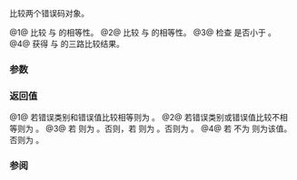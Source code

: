 {{cpp/title|1=operator==,!=,&lt;,&lt;=&gt;{{small|(std::error_code)}}}}
{{cpp/error/error_code/navbar}}
{{dcl begin}}
{{dcl header|system_error}}
{{dcl|num=1|since=c++11|1=
bool operator==( const std::error_code&amp; lhs,
                 const std::error_code&amp; rhs ) noexcept;
}}
{{dcl|num=2|since=c++11|until=c++20|1=
bool operator!=( const std::error_code&amp; lhs,
                 const std::error_code&amp; rhs ) noexcept;
}}
{{dcl|num=3|since=c++11|until=c++20|1=
bool operator&lt;( const std::error_code&amp; lhs,
                const std::error_code&amp; rhs ) noexcept;
}}
{{dcl|num=4|since=c++20|1=
std::strong_ordering operator&lt;=&gt;( const std::error_code&amp; lhs,
                                  const std::error_code&amp; rhs ) noexcept;
}}
{{dcl end}}

比较两个错误码对象。

@1@ 比较 {{c|lhs}} 与 {{c|rhs}} 的相等性。
@2@ 比较 {{c|lhs}} 与 {{c|rhs}} 的相等性。
@3@ 检查 {{c|lhs}} 是否小于 {{c|rhs}}。 
@4@ 获得 {{c|lhs}} 与 {{c|rhs}} 的三路比较结果。

{{rrev | since=c++20 |
{{cpp/note synthesized compare}}
}}

===参数===
{{par begin}}
{{par | lhs, rhs | 要比较的错误码}}
{{par end}}

===返回值===
@1@ 若错误类别和错误值比较相等则为 {{c|true}}。
@2@ 若错误类别或错误值比较不相等则为 {{c|true}}。
@3@ 若 {{c|lhs.category() &lt; rhs.category()}} 则为 {{c|true}}。否则，若 {{c|1=lhs.category() == rhs.category() &amp;&amp; lhs.value() &lt; rhs.value()}} 则为 {{c|true}}。否则为 {{c|false}}。
@4@ 若 {{c|1=lhs.category() &lt;=&gt; rhs.category()}} 不为 {{c|std::strong_ordering::equal}} 则为该值。否则为 {{c|1=lhs.value() &lt;=&gt; rhs.value()}}。

===参阅===
{{dsc begin}}
{{dsc inc|cpp/error/error_code/dsc category}}
{{dsc inc|cpp/error/error_code/dsc value}}
{{dsc inc|cpp/error/error_condition/dsc operator_cmp}}
{{dsc end}}

{{langlinks|de|en|es|fr|it|ja|pt|ru}}